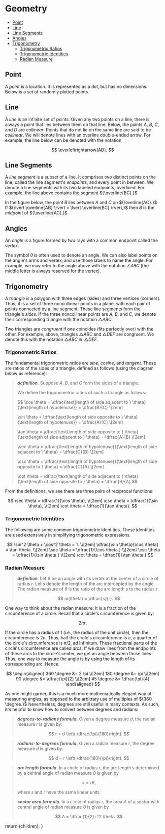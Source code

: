 
# Geometry

<TOC>

- [Point](#point)
- [Line](#line)
- [Line Segments](#line-segments)
- [Angles](#angles)
- [Trigonometry](#trigonometry)
  - [Trigonometric Ratios](#trigonometric-ratios)
  - [Trigonometric Identities](#trigonometric-identities)
  - [Radian Measure](#radian-measure)

</TOC>

## Point
A _point_ is a location. It is represented as a dot, but has no dimensions. Below is a set of randomly plotted points. 


<Calc1/>

## Line
A _line_ is an infinite set of points. Given any two points on a line, there is always a point that lies between them on that line. Below, the points ${A,}$ ${B,}$ ${C,}$ and ${D}$ are _collinear_. Points that do not lie on the same line are said to be _collinear_. We will denote lines with an overline double-ended arrow. For example, the line below can be denoted with the notation,

$$
  \overleftrightarrow{AD}.
$$

<Line1/>

## Line Segments
A _line segment_ is a subset of a line. It comprises two distinct points on the line, called the line segment's _endpoints_, and every point in between. We denote a line segments with its two labeled endpoints, overlined. For example, the line above contains the segment ${\overline{BC}.}$ 

In the figure below, the point ${B}$ lies between ${A}$ and ${C}$ on ${\overline{AC}.}$ If ${\lvert \overline{AB} \rvert = \lvert \overline{BC} \rvert,}$ then ${B}$ is the _midpoint_ of ${\overline{AC}.}$ 


<LineSegment1/>

## Angles
An _angle_ is a figure formed by two rays with a common endpoint called the _vertex_.

<AngleLab/>

The symbol ${\theta}$ is often used to denote an angle. We can also label points on the angle's arms and vertex, and use those labels to name the angle. For example, we may refer to the angle above with the notation ${\angle ABC}$ (the middle letter is always reserved for the vertex).  

## Trigonometry
A _triangle_ is a polygon with three edges (sides) and three vertices (corners). Thus, it is a set of three noncollinear points in a plane, with each pair of points connected by a line segment. These line segments form the triangle's _sides_. If the three noncollinear points are ${A,}$ ${B,}$ and ${C,}$ we denote their corresponding triangle with the notation ${\triangle ABC.}$


<CongruentTriangles/>

Two triangles are _congruent_ if one coincides (fits perfectly over) with the other. For example, above, triangles ${\triangle ABC}$ and ${\triangle DEF}$ are congruent. We denote this with the notation ${\triangle ABC \cong \triangle DEF.}$

### Trigonometric Ratios
The fundamental trigonometric ratios are _sine_, _cosine_, and _tangent_. These are ratios of the sides of a triangle, defined as follows (using the diagram below as reference):

<blockquote>

__*definition.*__ Suppose ${A,}$ ${B,}$ and ${C}$ form the sides of a triangle.


<TriangleLab/>

We define the trigonometric ratios of such a triangle as follows:

$$
  \cos \theta = \dfrac{\text{length of side adjacent to } \theta}{\text{length of hypotenuse}} = \dfrac{B}{C} \\[2em]

  \sin \theta = \dfrac{\text{length of side opposite to } \theta}{\text{length of hypotenuse}} = \dfrac{A}{C}  \\[2em]

  \tan \theta = \dfrac{\text{length of side opposite to } \theta}{\text{length of side adjacent to } \theta} = \dfrac{A}{B}  \\[2em]

  \sec \theta = \dfrac{\text{length of hypotenuse}}{\text{length of side adjacent to } \theta} = \dfrac{C}{B}  \\[2em]

  \csc \theta = \dfrac{\text{length of hypotenuse}}{\text{length of side opposite to } \theta} = \dfrac{C}{A}  \\[2em]

  \cot \theta = \dfrac{\text{length of side adjacent to } \theta}{\text{length of side opposite to } \theta} = \dfrac{B}{A}
$$

</blockquote>

From the definitions, we see there are three pairs of reciprocal functions: 

$$
  \sec \theta = \dfrac{1}{\cos \theta}, \\[2em]
  \csc \theta = \dfrac{1}{\sin \theta}, \\[2em]
  \cot \theta = \dfrac{1}{\tan \theta}.
$$

### Trigonometric Identities
The following are some common trigonometric identities. These identities are used extensively in simplifying trigonometric expressions.

$$
  \sin^2 \theta + \cos^2 \theta = 1. \\[2em]
  \dfrac{\sin \theta}{\cos \theta} = \tan \theta. \\[2em]
  \sec \theta = \dfrac{1}{\cos \theta.} \\[2em]
  \csc \theta = \dfrac{1}{\sin \theta.} \\[2em]
  \cot \theta = \dfrac{1}{\tan \theta.}
$$

### Radian Measure
<blockquote>

__*definition*__. Let ${\theta}$ be an angle with its vertex at the center of a circle of radius ${r.}$ Let ${s}$ denote the length of the arc intercepted by the angle. The radian measure of ${\theta}$ is the ratio of the arc length ${s}$ to the radius ${r.}$

$$
  m(\theta) = \dfrac{s}{r}.
$$


<RadianFig/>

</blockquote>

One way to think about the radian measure: It is a fraction of the circumference of a circle. Recall that a circle's circumference is given by:

$$
  2 \pi r. 
$$

If the circle has a radius of ${1}$ (i.e., the radius of the unit circle), then the circumference is ${2\pi.}$ Thus, half the circle's circumference is ${\pi,}$ a quarter of the circle's circumference is ${\pi / 2,}$ ad infinitum. These fractional parts of the circle's circumference are called _arcs_. If we draw lines from the endpoints of these arcs to the circle's center, we get an angle between those lines. Thus, one way to measure the angle is by using the length of its corresponding arc. Hence:

$$
\begin{aligned}
  360 \degree &= 2 \pi \\[2em]
  180 \degree &= \pi \\[2em]
  90 \degree &= \dfrac{\pi}{2} \\[2em]
  45 \degree &= \dfrac{\pi}{4}
\end{aligned}
$$

As one might garner, this is a much more mathematically elegant way of measuring angles, as opposed to the arbitrary use of multiples of ${360 \degree.}$ Nevertheless, degrees are still useful in many contexts. As such, it's helpful to know how to convert between degrees and radians:

<blockquote>

__*degrees-to-radians formula.*__ Given a degree measure ${d,}$ the radian measure ${r}$ is given by:

$$
  r = d \left( \dfrac{\pi}{180}\right).
$$

</blockquote>

<blockquote>

__*radians-to-degrees formula.*__ Given a radian measure ${r,}$ the degree measure ${d}$ is given by:

$$
  d = r \left( \dfrac{180}{\pi}\right).
$$

</blockquote>

<blockquote>

__*arc length formula*__. In a circle of radius ${r,}$ the arc length ${s}$ determined by a central angle of radian measure ${\theta}$ is given by

$$
  s = r \theta,
$$

where ${s}$ and ${r}$ have the same linear units.

</blockquote>

<blockquote>

__*sector area formula*__. In a circle of radius ${r,}$ the area ${A}$ of a sector with central angle of radian measure ${\theta}$ is given by

$$
  A = \dfrac{1}{2} r^2 \theta.
$$

</blockquote>



  return <MdxLayout>{children}</MdxLayout>;
}